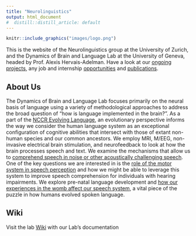 ```yaml
---
title: "Neurolinguistics"
output: html_document
#  distill::distill_article: default
---
```


::: floatting
```r
knitr::include_graphics("images/logo.png")
```

This is the website of the Neurolinguistics group at the University of Zurich, and the Dynamics of Brain and Language Lab at the University of Geneva, headed by Prof. Alexis Hervais-Adelman. Have a look at our [ongoing projects](Projects.html), any job and internship [opportunities](Vacancies.html) and [publications](Publications.html).

## About Us

The Dynamics of Brain and Language Lab focuses primarily on the neural basis of language using a variety of methodological approaches to address the broad question of “how is language implemented in the brain?”. As a part of the [NCCR Evolving Language](https://evolvinglanguage.ch/), an evolutionary perspective informs the way we consider the human language system as an exceptional configuration of cognitive abilities that intersect with those of extant non-human species and our common ancestors. We employ MRI, M/EEG, non-invasive electrical brain stimulation, and neurofeedback to look at how the brain processes speech and text. We examine the mechanisms that allow us to [comprehend speech in noise or other acoustically challenging speech](Projects.html#audio-motor-integration). One of the key questions we are interested in is the [role of the motor system in speech perception](Projects.html#audio-motor-integration) and how we might be able to leverage this system to improve speech comprehension for individuals with hearing impairments. We explore pre-natal language development and [how our experiences in the womb affect our speech system](Projects.html#in-utero-vocal-learning), a vital piece of the puzzle in how humans evolved spoken language.

## Wiki

Visit the lab [Wiki](<https://github.com/Neuroling/neuroling.github.io/wiki>) with our Lab's documentation

:::
